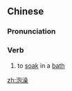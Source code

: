 ==Chinese==
{{zh-forms}}

===Pronunciation===
{{zh-pron
|m=pàozǎo
|cat=v
}}

===Verb===
{{zh-verb}}

# {{lb|zh|colloquial}} to [[soak]] in a [[bath]]

[[zh:泡澡]]